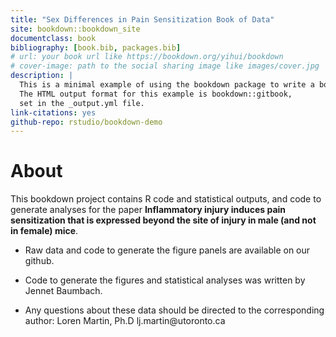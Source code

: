 ```yaml
--- 
title: "Sex Differences in Pain Sensitization Book of Data"
site: bookdown::bookdown_site
documentclass: book
bibliography: [book.bib, packages.bib]
# url: your book url like https://bookdown.org/yihui/bookdown
# cover-image: path to the social sharing image like images/cover.jpg
description: |
  This is a minimal example of using the bookdown package to write a book.
  The HTML output format for this example is bookdown::gitbook,
  set in the _output.yml file.
link-citations: yes
github-repo: rstudio/bookdown-demo
---
```


# About {-}

This bookdown project contains R code and statistical outputs, and code to generate analyses for the paper **Inflammatory injury induces pain sensitization that is expressed beyond the site of injury in male (and not in female) mice**. 

- Raw data and code to generate the figure panels are available on our github.

- Code to generate the figures and statistical analyses was written by Jennet Baumbach.

- Any questions about these data should be directed to the corresponding author: Loren Martin, Ph.D lj.martin@utoronto.ca